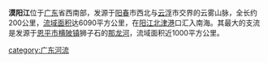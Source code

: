 
'''漠阳江'''位于[[广东|广东]]省西南部，发源于[[阳春|阳春]]市西北与[[云浮|云浮]]市交界的云雾山脉，全长约200公里，[[流域面积|流域面积]]达6090平方公里，在[[阳江|阳江]][[北津港|北津港]]口汇入南海。其最大的支流是发源于[[恩平市|恩平市]][[横陂镇_(恩平市)|横陂镇]]狮子石的[[那龙河|那龙河]]，流域面积近1000平方公里。

{{东南沿海诸河}}
{{粤桂琼沿海诸河流}}

{{中国河流小作品}}

[[category:广东河流|category:广东河流]]